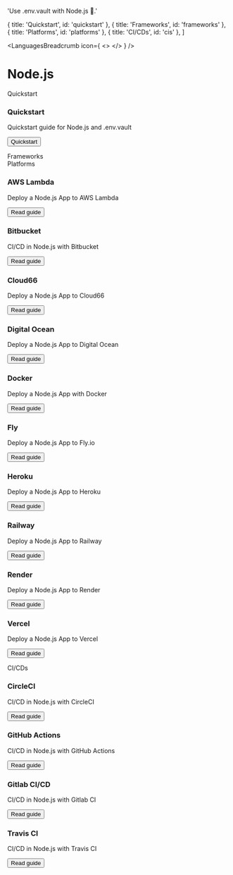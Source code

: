

  'Use .env.vault with Node.js 🚀.'

  { title: 'Quickstart', id: 'quickstart' },
  { title: 'Frameworks', id: 'frameworks' },
  { title: 'Platforms', id: 'platforms' },
  { title: 'CI/CDs', id: 'cis' },
]

<LanguagesBreadcrumb icon={
  <>
    <NodeIcon className="h-9 w-9 text-[#339933]"/>
  </>
} />
# Node.js
<GuideHeading lead={description} />

<div className="my-16 xl:max-w-none">
  <Heading level={2} id="quickstart">
    Quickstart
  </Heading>
  <div className="not-prose mt-4 grid grid-cols-1 gap-x-6 gap-y-10 border-t border-zinc-900/5 pt-10 dark:border-white/5 sm:grid-cols-2 xl:max-w-none xl:grid-cols-3">
    <div key="quickstart" className="flex flex-row-reverse gap-6">
      <div className="flex-auto">
        <h3 className="text-sm font-semibold text-zinc-900 dark:text-white">
          Quickstart
        </h3>
        <p className="mt-1 text-sm text-zinc-600 dark:text-zinc-400">Quickstart guide for Node.js and .env.vault</p>
        <p className="mt-4"><Button href="/docs/quickstart" variant="text" arrow="right">Quickstart</Button></p>
      </div>
      <NodeIcon className="h-9 w-9 text-[#339933]"/>
    </div>
  </div>
  <Heading level={2} id="frameworks">
    Frameworks
  </Heading>
  <div className="not-prose mt-4 grid grid-cols-1 gap-x-6 gap-y-10 border-t border-zinc-900/5 pt-10 dark:border-white/5 sm:grid-cols-2 xl:max-w-none xl:grid-cols-3">
    <FrameworksNodejs />
  </div>
  <Heading level={2} id="platforms">
    Platforms
  </Heading>
  <div className="not-prose mt-4 grid grid-cols-1 gap-x-6 gap-y-10 border-t border-zinc-900/5 pt-10 dark:border-white/5 sm:grid-cols-2 xl:max-w-none xl:grid-cols-3">
    <div key="aws-lambda" className="flex flex-row-reverse gap-6">
      <div className="flex-auto">
        <h3 className="text-sm font-semibold text-zinc-900 dark:text-white">
          AWS Lambda
        </h3>
        <p className="mt-1 text-sm text-zinc-600 dark:text-zinc-400">Deploy a Node.js App to AWS Lambda</p>
        <p className="mt-4"><Button href="/docs/languages/nodejs/aws-lambda" variant="text" arrow="right">Read guide</Button></p>
      </div>
      <AwsIcon className="h-9 w-9 text-[#FF9900]"/>
    </div>
    <div key="bitbucket" className="flex flex-row-reverse gap-6">
      <div className="flex-auto">
        <h3 className="text-sm font-semibold text-zinc-900 dark:text-white">
          Bitbucket
        </h3>
        <p className="mt-1 text-sm text-zinc-600 dark:text-zinc-400">CI/CD in Node.js with Bitbucket</p>
        <p className="mt-4"><Button href="/docs/languages/nodejs/bitbucket" variant="text" arrow="right">Read guide</Button></p>
      </div>
      <BitbucketIcon className="h-9 w-9 text-[#1A86FD]"/>
    </div>
    <div key="cloud66" className="flex flex-row-reverse gap-6">
      <div className="flex-auto">
        <h3 className="text-sm font-semibold text-zinc-900 dark:text-white">
          Cloud66
        </h3>
        <p className="mt-1 text-sm text-zinc-600 dark:text-zinc-400">Deploy a Node.js App to Cloud66</p>
        <p className="mt-4"><Button href="/docs/languages/nodejs/cloud66" variant="text" arrow="right">Read guide</Button></p>
      </div>
      <Cloud66Icon className="h-9 w-9 text-[#3C72B9]"/>
    </div>
    <div key="digital-ocean" className="flex flex-row-reverse gap-6">
      <div className="flex-auto">
        <h3 className="text-sm font-semibold text-zinc-900 dark:text-white">
          Digital Ocean
        </h3>
        <p className="mt-1 text-sm text-zinc-600 dark:text-zinc-400">Deploy a Node.js App to Digital Ocean</p>
        <p className="mt-4"><Button href="/docs/languages/nodejs/digital-ocean" variant="text" arrow="right">Read guide</Button></p>
      </div>
      <DigitalOceanIcon className="h-9 w-9 text-[#0080FF]"/>
    </div>
    <div key="docker" className="flex flex-row-reverse gap-6">
      <div className="flex-auto">
        <h3 className="text-sm font-semibold text-zinc-900 dark:text-white">
          Docker
        </h3>
        <p className="mt-1 text-sm text-zinc-600 dark:text-zinc-400">Deploy a Node.js App with Docker</p>
        <p className="mt-4"><Button href="/docs/languages/nodejs/docker" variant="text" arrow="right">Read guide</Button></p>
      </div>
      <DockerIcon className="h-9 w-9 text-[#2496ED]"/>
    </div>
    <div key="fly" className="flex flex-row-reverse gap-6">
      <div className="flex-auto">
        <h3 className="text-sm font-semibold text-zinc-900 dark:text-white">
          Fly
        </h3>
        <p className="mt-1 text-sm text-zinc-600 dark:text-zinc-400">Deploy a Node.js App to Fly.io</p>
        <p className="mt-4"><Button href="/docs/languages/nodejs/fly" variant="text" arrow="right">Read guide</Button></p>
      </div>
      <FlyIcon className="h-9 w-9 text-[#7B3BE2]"/>
    </div>
    <div key="heroku" className="flex flex-row-reverse gap-6">
      <div className="flex-auto">
        <h3 className="text-sm font-semibold text-zinc-900 dark:text-white">
          Heroku
        </h3>
        <p className="mt-1 text-sm text-zinc-600 dark:text-zinc-400">Deploy a Node.js App to Heroku</p>
        <p className="mt-4"><Button href="/docs/languages/nodejs/heroku" variant="text" arrow="right">Read guide</Button></p>
      </div>
      <HerokuIcon className="h-9 w-9 text-[#430098]"/>
    </div>
    <div key="railway" className="flex flex-row-reverse gap-6">
      <div className="flex-auto">
        <h3 className="text-sm font-semibold text-zinc-900 dark:text-white">
          Railway
        </h3>
        <p className="mt-1 text-sm text-zinc-600 dark:text-zinc-400">Deploy a Node.js App to Railway</p>
        <p className="mt-4"><Button href="/docs/languages/nodejs/railway" variant="text" arrow="right">Read guide</Button></p>
      </div>
      <RailwayIcon className="h-9 w-9 text-[#0B0D0E] dark:invert"/>
    </div>
    <div key="render" className="flex flex-row-reverse gap-6">
      <div className="flex-auto">
        <h3 className="text-sm font-semibold text-zinc-900 dark:text-white">
          Render
        </h3>
        <p className="mt-1 text-sm text-zinc-600 dark:text-zinc-400">Deploy a Node.js App to Render</p>
        <p className="mt-4"><Button href="/docs/languages/nodejs/render" variant="text" arrow="right">Read guide</Button></p>
      </div>
      <RenderIcon className="h-9 w-9 text-[#46E3B7]"/>
    </div>
    <div key="vercel" className="flex flex-row-reverse gap-6">
      <div className="flex-auto">
        <h3 className="text-sm font-semibold text-zinc-900 dark:text-white">
          Vercel
        </h3>
        <p className="mt-1 text-sm text-zinc-600 dark:text-zinc-400">Deploy a Node.js App to Vercel</p>
        <p className="mt-4"><Button href="/docs/languages/nodejs/vercel" variant="text" arrow="right">Read guide</Button></p>
      </div>
      <VercelIcon className="h-9 w-9 text-[#000000] dark:invert"/>
    </div>
  </div>
  <Heading level={2} id="cis">
    CI/CDs
  </Heading>
  <div className="not-prose mt-4 grid grid-cols-1 gap-x-6 gap-y-10 border-t border-zinc-900/5 pt-10 dark:border-white/5 sm:grid-cols-2 xl:max-w-none xl:grid-cols-3">
    <div key="circle-ci" className="flex flex-row-reverse gap-6">
      <div className="flex-auto">
        <h3 className="text-sm font-semibold text-zinc-900 dark:text-white">
          CircleCI
        </h3>
        <p className="mt-1 text-sm text-zinc-600 dark:text-zinc-400">CI/CD in Node.js with CircleCI</p>
        <p className="mt-4"><Button href="/docs/languages/nodejs/circleci" variant="text" arrow="right">Read guide</Button></p>
      </div>
      <CircleCiIcon className="h-9 w-9 text-[#343434] dark:invert"/>
    </div>
    <div key="github-actions" className="flex flex-row-reverse gap-6">
      <div className="flex-auto">
        <h3 className="text-sm font-semibold text-zinc-900 dark:text-white">
          GitHub Actions
        </h3>
        <p className="mt-1 text-sm text-zinc-600 dark:text-zinc-400">CI/CD in Node.js with GitHub Actions</p>
        <p className="mt-4"><Button href="/docs/languages/nodejs/github-actions" variant="text" arrow="right">Read guide</Button></p>
      </div>
      <GitHubIcon className="h-9 w-9 text-[#181717] dark:invert"/>
    </div>
    <div key="gitlab" className="flex flex-row-reverse gap-6">
      <div className="flex-auto">
        <h3 className="text-sm font-semibold text-zinc-900 dark:text-white">
          Gitlab CI/CD
        </h3>
        <p className="mt-1 text-sm text-zinc-600 dark:text-zinc-400">CI/CD in Node.js with Gitlab CI</p>
        <p className="mt-4"><Button href="/docs/languages/nodejs/gitlab-ci" variant="text" arrow="right">Read guide</Button></p>
      </div>
      <GitlabIcon className="h-9 w-9 text-[#FC6D26]"/>
    </div>
    <div key="travis-ci" className="flex flex-row-reverse gap-6">
      <div className="flex-auto">
        <h3 className="text-sm font-semibold text-zinc-900 dark:text-white">
          Travis CI
        </h3>
        <p className="mt-1 text-sm text-zinc-600 dark:text-zinc-400">CI/CD in Node.js with Travis CI</p>
        <p className="mt-4"><Button href="/docs/languages/nodejs/travis-ci" variant="text" arrow="right">Read guide</Button></p>
      </div>
      <TravisCiIcon className="h-9 w-9 text-[#3EAAAF]"/>
    </div>
  </div>
</div>
